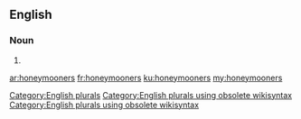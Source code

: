 ==English==

===Noun===
{{head|en}}

# {{plural of|honeymooner}}

[[Category:English plurals]][[Category:English plurals using obsolete wikisyntax]][[Category:English plurals using obsolete wikisyntax]]

[[ar:honeymooners]]
[[fr:honeymooners]]
[[ku:honeymooners]]
[[my:honeymooners]]